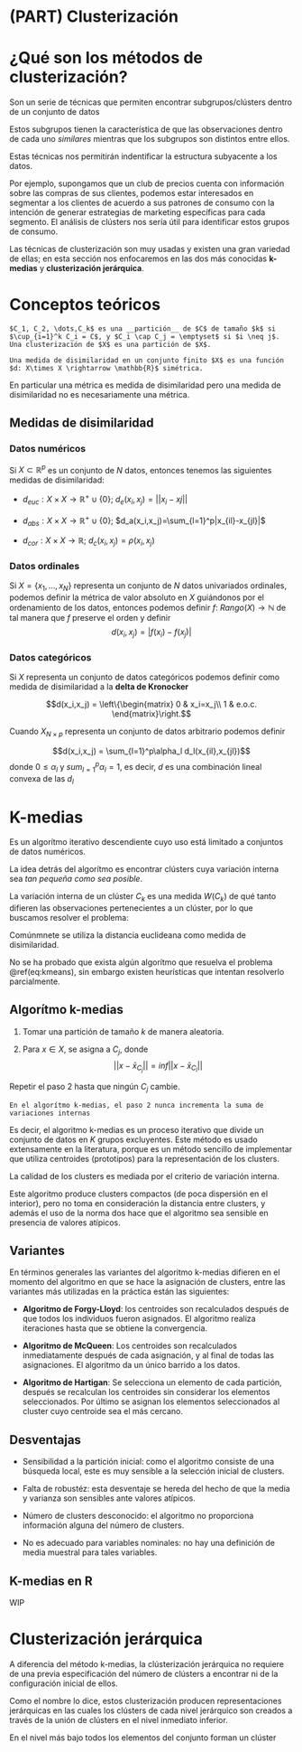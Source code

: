 # (PART) Clusterización {-}

# ¿Qué son los métodos de clusterización?

Son un serie de técnicas que permiten encontrar subgrupos/clústers dentro de un conjunto de datos

Estos subgrupos tienen la característica de que las observaciones dentro de cada uno _similares_ mientras que los subgrupos son distintos entre ellos.

Estas técnicas nos permitirán indentificar la estructura subyacente a los datos.

Por ejemplo, supongamos que un club de precios cuenta con información sobre las compras de sus clientes, podemos estar interesados en segmentar a los clientes de acuerdo a sus patrones de consumo con la intención de generar estrategias de marketing específicas para cada segmento. El análisis de clústers nos sería útil para identificar estos grupos de consumo.

Las técnicas de clusterización son muy usadas y existen una gran variedad de ellas; en esta sección nos enfocaremos en las dos más conocidas __k-medias__ y __clusterización jerárquica__.

# Conceptos teóricos

```definition
$C_1, C_2, \dots,C_k$ es una __partición__ de $C$ de tamaño $k$ si $\cup_{i=1}^k C_i = C$, y $C_i \cap C_j = \emptyset$ si $i \neq j$. Una clusterización de $X$ es una partición de $X$.
```

```definition
Una medida de disimilaridad en un conjunto finito $X$ es una función $d: X\times X \rightarrow \mathbb{R}$ simétrica.
```

En particular una métrica es medida de disimilaridad pero una medida de disimilaridad no es necesariamente una métrica.

## Medidas de disimilaridad

### Datos numéricos

Si $X \subset \mathbb{R}^p$ es un conjunto de $N$ datos, entonces tenemos las siguientes medidas de disimilaridad:

- $d_{euc}: X\times X \rightarrow \mathbb{R}^+\cup\{0\}$; $d_e(x_i,x_j)=||x_i-xj||$

- $d_{abs}: X\times X \rightarrow \mathbb{R}^+\cup\{0\}$; $d_a(x_i,x_j)=\sum_{l=1}^p|x_{il}-x_{jl}|$

- $d_{cor}: X\times X \rightarrow \mathbb{R}$; $d_c(x_i,x_j)=\rho(x_i,x_j)$

### Datos ordinales

Si $X=\{x_1,\dots,x_N\}$ representa un conjunto de $N$ datos univariados ordinales, podemos definir la métrica de valor absoluto en $X$ guiándonos por el ordenamiento de los datos, entonces podemos definir $f:\ Rango(X)\rightarrow \mathbb{N}$ de tal manera que $f$ preserve el orden y definir $$d(x_i,x_j) = |f(x_i)-f(x_j)|$$

### Datos categóricos

Si $X$ representa un conjunto de datos categóricos podemos definir como medida de disimilaridad a la __delta de Kronocker__

$$d(x_i,x_j) = \left\{\begin{matrix}
0 & x_i=x_j\\ 
1 & e.o.c.
\end{matrix}\right.$$

Cuando $X_{N\times p}$ representa un conjunto de datos arbitrario podemos definir

$$d(x_i,x_j) = \sum_{l=1}^p\alpha_l d_l(x_{il},x_{jl})$$
donde $0\leq \alpha_l$ y $sum_{l=1}^p\alpha_l=1$, es decir, $d$ es una combinación lineal convexa de las $d_l$

# K-medias

Es un algorítmo iterativo descendiente cuyo uso está limitado a conjuntos de datos numéricos.

La idea detrás del algorítmo es encontrar clústers cuya variación interna sea _tan pequeña como sea posible_.

La variación interna de un clúster $C_k$ es una medida $W(C_k)$ de qué tanto difieren las observaciones pertenecientes a un clúster, por lo que buscamos resolver el problema:

\begin{equation} 
  \min_{C_1,\dots,C_k}\{\sum_{k=1}^K W(C_k)\}
  
  (\#eq:kmeans)
\end{equation}

Comúnmnete se utiliza la distancia euclideana como medida de disimilaridad.

No se ha probado que exista algún algorítmo que resuelva el problema \@ref(eq:kmeans), sin embargo
existen heurísticas que intentan resolverlo parcialmente.

## Algorítmo k-medias

1. Tomar una partición de tamaño $k$ de manera aleatoria.

2. Para $x\in X$, se asigna a $C_j$, donde $$||x-\bar{x}_{C_j}|| = inf||x-\bar{x}_{C_l}||$$

Repetir el paso 2 hasta que ningún $C_j$ cambie.

```lemma
En el algorítmo k-medias, el paso 2 nunca incrementa la suma de variaciones internas
```

Es decir, el algoritmo k-medias es un proceso iterativo que divide un conjunto de datos en $K$ grupos excluyentes. Este método es usado extensamente en la literatura, porque es un método sencillo de implementar que utiliza centroides (prototipos) para la representación de los clusters. 

La calidad de los clusters es mediada por el criterio de variación interna.

Este algoritmo produce clusters compactos (de poca dispersión en el interior), pero no toma en consideración la distancia entre clusters, y además el uso de la norma dos hace que el algoritmo sea sensible en presencia de valores atípicos.

## Variantes

En términos generales las variantes del algoritmo k-medias difieren en el momento del algoritmo en que se hace la asignación de clusters, entre las variantes más utilizadas en la práctica están las siguientes:

- __Algoritmo de Forgy-Lloyd__: los centroides son recalculados después de que todos los individuos fueron asignados. El algoritmo realiza iteraciones hasta que se obtiene la convergencia.

- __Algoritmo de McQueen__: Los centroides son recalculados inmediatamente después de cada asignación, y al final de todas las asignaciones. El algoritmo da un único barrido a los datos.

- __Algoritmo de Hartigan__: Se selecciona un elemento de cada partición, después se recalculan los centroides sin considerar los elementos seleccionados. Por último se asignan los elementos seleccionados
al cluster cuyo centroide sea el más cercano.

## Desventajas

- Sensibilidad a la partición inicial: como el algoritmo consiste de una búsqueda local,  este es muy sensible a la selección inicial de clusters.

- Falta de robustéz: esta desventaje se hereda del hecho de que la media y varianza son sensibles ante valores atípicos.

- Número de clusters desconocido: el algoritmo no proporciona información alguna del número de clusters.

- No es adecuado para variables nominales: no hay una definición de media muestral para tales variables.

## K-medias en R

WIP

# Clusterización jerárquica

A diferencia del método k-medias, la clústerización jerárquica no requiere de una previa especificación del número de clústers a encontrar ni de la configuración inicial de ellos.

Como el nombre lo dice, estos clusterización producen representaciones jerárquicas en las cuales los clústers de cada nivel jerárquico son creados a través de la unión de clústers en el nivel inmediato inferior.

En el nivel más bajo todos los elementos del conjunto forman un clúster